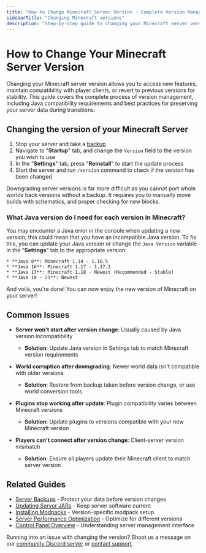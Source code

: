 ---
title: "How to Change Minecraft Server Version - Complete Version Management Guide"
sidebarTitle: "Changing Minecraft versions"
description: "Step-by-step guide to changing your Minecraft server version safely. Learn how to upgrade or downgrade server versions, manage Java compatibility, and preserve your world data during version changes."
---

# How to Change Your Minecraft Server Version

Changing your Minecraft server version allows you to access new features, maintain compatibility with player clients, or revert to previous versions for stability. This guide covers the complete process of version management, including Java compatibility requirements and best practices for preserving your server data during transitions.

## Changing the version of your Minecraft Server

1. Stop your server and take a [backup](../../lime/backups)
2. Navigate to "**Startup**" tab, and change the `Version` field to the version you wish to use
3. In the "**Settings**" tab, press "**Reinstall**" to start the update process
4. Start the server and run `/version` command to check if the version has been changed

<Warning>Downgrading server versions is far more difficult as you cannot port whole worlds back versions without a backup. It requires you to manually move builds with schematics, and proper checking for new blocks.</Warning>


### What Java version do I need for each version in Minecraft?

You may encounter a Java error in the console when updating a new version, this
could mean that you have an incompatible Java version. To fix this, you can
update your Java version or change the `Java Version` variable in the
"**Settings**" tab to the appropriate version:

    * **Java 8**: Minecraft 1.14 - 1.16.5
    * **Java 16**: Minecraft 1.17 - 1.17.1
    * **Java 17**: Minecraft 1.18 - Newest (Recommended - Stable)
    * **Java 18 - 21**: Newest

And voilà, you're done! You can now enjoy the new version of Minecraft on your server!

## Common Issues

- **Server won't start after version change**: Usually caused by Java version incompatibility
  - **Solution**: Update Java version in Settings tab to match Minecraft version requirements

- **World corruption after downgrading**: Newer world data isn't compatible with older versions
  - **Solution**: Restore from backup taken before version change, or use world conversion tools

- **Plugins stop working after update**: Plugin compatibility varies between Minecraft versions
  - **Solution**: Update plugins to versions compatible with your new Minecraft version

- **Players can't connect after version change**: Client-server version mismatch
  - **Solution**: Ensure all players update their Minecraft client to match server version

## Related Guides

- [Server Backups](/panel/backups) - Protect your data before version changes
- [Updating Server JARs](/games/minecraft/updating-jars) - Keep server software current
- [Installing Modpacks](/games/minecraft/installing-modpacks) - Version-specific modpack setup
- [Server Performance Optimization](/games/minecraft/aikars-flags) - Optimize for different versions
- [Control Panel Overview](/panel/overview) - Understanding server management interface

Running into an issue with changing the version? Shoot us a message on our [community Discord server](https://berrybyte.net/discord) or [contact support](https://berrybyte.net/support).
